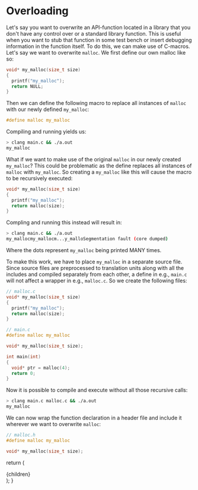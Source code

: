 
# Overloading

Let's say you want to overwrite an API-function located in a library that you don't have any control over or a standard
library function. This is useful when you want to stub that function in some test bench or insert debugging information
in the function itself. To do this, we can make use of C-macros. Let's say we want to overwrite `malloc`. We first
define our own malloc like so:

```c
void* my_malloc(size_t size)
{
  printf("my_malloc");
  return NULL;
}
```

Then we can define the following macro to replace all instances of `malloc` with our newly defined `my_malloc`:

```c
#define malloc my_malloc
```

Compiling and running yields us:

```bash
> clang main.c && ./a.out
my_malloc
```

What if we want to make use of the original `malloc` in our newly created `my_malloc`? This could be problematic as the define replaces all instances of `malloc` with `my_malloc`. So creating a `my_malloc` like this will cause the macro to be recursively executed:

```c
void* my_malloc(size_t size)
{
  printf("my_malloc");
  return malloc(size);
}
```

Compling and running this instead will result in:

```bash
> clang main.c && ./a.out
my_mallocmy_mallocm...y_malloSegmentation fault (core dumped)
```

Where the dots represent `my_malloc` being printed MANY times.

To make this work, we have to place `my_malloc` in a separate source file. Since source files are preprocessed to
translation units along with all the includes and compiled separately from each other, a define in e.g., `main.c` will not affect a wrapper in e.g., `malloc.c`. So we create the following files:

```c
// malloc.c
void* my_malloc(size_t size)
{
  printf("my_malloc");
  return malloc(size);
}
```

```c
// main.c
#define malloc my_malloc

void* my_malloc(size_t size);

int main(int)
{
  void* ptr = malloc(4);
  return 0;
}
```

Now it is possible to compile and execute without all those recursive calls:

```bash
> clang main.c malloc.c && ./a.out
my_malloc
```

We can now wrap the function declaration in a header file and include it wherever we want to
overwrite `malloc`:

```c
// malloc.h
#define malloc my_malloc

void* my_malloc(size_t size);
```

  return (
    <Page active="c">
      <div className="content">{children}</div>
    </Page>
  );
}
